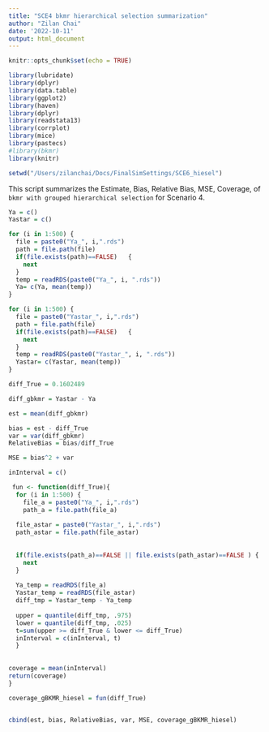 ```yaml
---
title: "SCE4 bkmr hierarchical selection summarization"
author: "Zilan Chai"
date: '2022-10-11'
output: html_document
---
```


```r
knitr::opts_chunk$set(echo = TRUE)

library(lubridate)
library(dplyr)
library(data.table)
library(ggplot2) 
library(haven)
library(dplyr)
library(readstata13) 
library(corrplot)
library(mice)
library(pastecs)
#library(bkmr) 
library(knitr)
```

```r
setwd("/Users/zilanchai/Docs/FinalSimSettings/SCE6_hiesel") 
```

This script summarizes the Estimate, Bias, Relative Bias,  MSE, Coverage, of `bkmr with grouped hierarchical selection` for Scenario 4.  

```r

Ya = c()
Yastar = c()

for (i in 1:500) {
  file = paste0("Ya_", i,".rds")
  path = file.path(file)
  if(file.exists(path)==FALSE)   {
    next
  }
  temp = readRDS(paste0("Ya_", i, ".rds"))
  Ya= c(Ya, mean(temp))
}

for (i in 1:500) {
  file = paste0("Yastar_", i,".rds")
  path = file.path(file)
  if(file.exists(path)==FALSE)   {
    next
  }
  temp = readRDS(paste0("Yastar_", i, ".rds"))
  Yastar= c(Yastar, mean(temp))
}

```


```r
diff_True = 0.1602489

diff_gbkmr = Yastar - Ya

est = mean(diff_gbkmr)

bias = est - diff_True
var = var(diff_gbkmr)
RelativeBias = bias/diff_True

MSE = bias^2 + var

inInterval = c()

 fun <- function(diff_True){
  for (i in 1:500) {
    file_a = paste0("Ya_", i,".rds")
    path_a = file.path(file_a)
  
  file_astar = paste0("Yastar_", i,".rds")
  path_astar = file.path(file_astar)
  
  
  if(file.exists(path_a)==FALSE || file.exists(path_astar)==FALSE ) { 
    next  
  }
  
  Ya_temp = readRDS(file_a)
  Yastar_temp = readRDS(file_astar)
  diff_tmp = Yastar_temp - Ya_temp 
   
  upper = quantile(diff_tmp, .975) 
  lower = quantile(diff_tmp, .025) 
  t=sum(upper >= diff_True & lower <= diff_True)
  inInterval = c(inInterval, t) 
  } 
   
   
coverage = mean(inInterval)
return(coverage)
}

coverage_gBKMR_hiesel = fun(diff_True)


cbind(est, bias, RelativeBias, var, MSE, coverage_gBKMR_hiesel)
``` 

